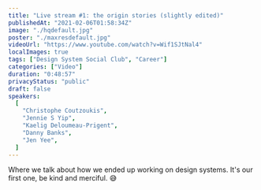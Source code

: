 ```yaml
---
title: "Live stream #1: the origin stories (slightly edited)"
publishedAt: "2021-02-06T01:58:34Z"
image: "./hqdefault.jpg"
poster: "./maxresdefault.jpg"
videoUrl: "https://www.youtube.com/watch?v=Wif1SJtNal4"
localImages: true
tags: ["Design System Social Club", "Career"]
categories: ["Video"]
duration: "0:48:57"
privacyStatus: "public"
draft: false
speakers:
  [
    "Christophe Coutzoukis",
    "Jennie S Yip",
    "Kaelig Deloumeau-Prigent",
    "Danny Banks",
    "Jen Yee",
  ]
---
```


Where we talk about how we ended up working on design systems.
It's our first one, be kind and merciful. 😅
